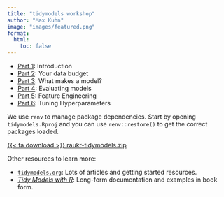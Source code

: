 ```yaml
---
title: "tidymodels workshop"
author: "Max Kuhn"
image: "images/featured.png"
format:
  html:
    toc: false
---
```



- [Part 1](part_1.html): Introduction
- [Part 2](part_2.html): Your data budget
- [Part 3](part_3.html): What makes a model?
- [Part 4](part_4.html): Evaluating models
- [Part 5](part_5.html): Feature Engineering
- [Part 6](part_6.html): Tuning Hyperparameters

We use `renv` to manage package dependencies. Start by opening `tidymodels.Rproj` and you can use `renv::restore()` to get the correct packages loaded. 

<a class="btn btn-secondary btn-sm" href="https://xferticket.nbis.se/tickets/-JLSF0YySV3VV0_YoZV5n43VRHJfKF1QiiSoS9rysMo/raukr-tidymodels.zip/download" role="button">{{< fa download >}} raukr-tidymodels.zip</a>

Other resources to learn more: 

- [`tidymodels.org`](https://www.tidymodels.org): Lots of articles and getting started resources.
- [_Tidy Models with R_](https://www.tmwr.org): Long-form documentation and examples in book form.
